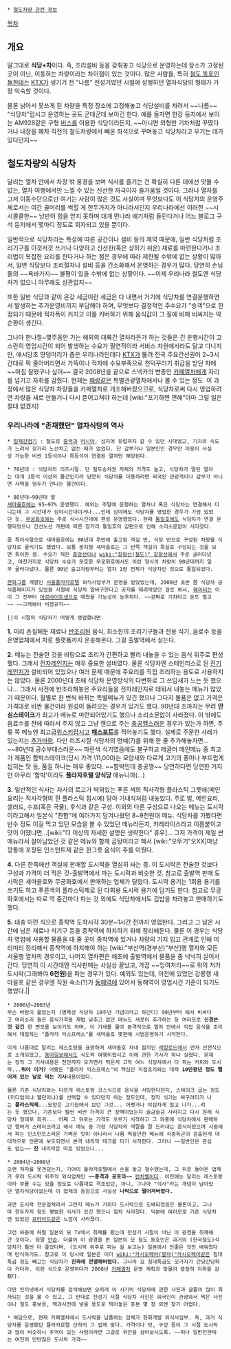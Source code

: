  * [[철도차량 관련 정보]]

[[목차]]
== 개요 ==
말그대로 '''식당+차'''이다. 즉, 조리설비 등을 갖춰놓고 식당으로 운영하는데 장소가 고정된 곳이 아닌, 이동하는 차량이라는 차이점이 있는 것이다. 많은 사람들, 특히 [[철도 동호인]]들한테는 [[KTX]]가 생기기 전 "나름" 전성기였던 시절에 성행하던 열차식당의 형태가 가장 익숙할 것이다.

물론 낡아서 못쓰게 된 차량을 특정 장소에 고정해놓고 식당설비를 차려서 ~~나름~~ "식당차"랍시고 운영하는 곳도 군데군데 보이긴 한다. 예를 들자면 한강 등지에서 보이는 AM928같은 구형 [[버스]]를 이용한 식당이라든지, ~~아니면 외형만 기차처럼 꾸몄다거나 내장을 폐차 직전의 철도차량에서 빼온 좌석으로 꾸며놓고 식당차라고 우기는 데가 있다던지~~

== 철도차량의 식당차 ==
달리는 열차 안에서 차창 밖 풍경을 보며 식사를 즐기는 건 확실히 다른 데에선 맛볼 수 없는, 열차 여행에서만 느낄 수 있는 신선한 자극이자 즐거움일 것이다. 그러나 열차를 그저 이동수단으로만 여기는 사람이 많은 것도 사실이며 무엇보다도 이 식당차의 운영주체로서는 여간 골머리를 썩힐 게 한두가지가 아니라서인지 우리나라에선 이러한 ~~시시콜콜한~~ 낭만이 힘을 얻지 못하며 대개 먼나라 얘기처럼 들린다거나 어느 블로그 구석 등지에서 몇마디 정도로 회자되고 있을 뿐이다.

일반적으로 식당차라는 특성에 따른 공간이나 설비 등의 제약 때문에, 일반 식당처럼 조리기구를 이것저것 쓰거나 다양하고 신선한(혹은 상하기 쉬운) 재료를 마련한다거나 조리법이 복잡한 요리를 한다거나 하는 점은 경우에 따라 제한될 수밖에 없는 상황이 많아서, 일반 식당보다 조리절차나 설비 등을 간소화해서 운영하는 경우가 많다. 당연히 손님들의 ~~욕바가지~~ 불평이 있을 수밖에 없는 상황이다. ~~이제 우리나라 철도엔 식당차가 없으니 아무래도 상관없지~~ 

또한 일반 식당과 같이 온갖 세금이란 세금은 다 내면서 거기에 식당차를 연결운행하면서 발생하는 추가운영비까지 부담해야 하며, 무엇보다 결정적인 주수요가 "승객"으로 한정되기 때문에 적자폭이 커지고 이를 커버하기 위해 음식값이 그 질에 비해 비싸지는 악순환이 생긴다.

그나마 한나절~몇주동안 가는 해외의 대륙간 열차라든가 하는 것들은 긴 운행시간이 고스란히 영업시간이 되어 발생하는 수요가 필연적이라 서비스 차원에서라도 달고 다니지만, 애시당초 땅덩어리가 좁은 우리나라인데다 [[KTX]]가 뚫려 전국 주요간선권이 2~3시간대로 팍 줄어버리면서 가뜩이나 적자에 수요부족으로 천덕꾸러기 취급을 받던 차에 ~~마침 잘됐구나 싶어~~ 결국 2008년을 끝으로 스넥카의 변종인 [[카페열차]]에게 자리를 넘기고 자취를 감췄다. 현재는 [[해랑]]같은 특별관광열차에서나 볼 수 있는 정도. 이 과정에서 많은 식당차 차량들을 카페열차로 개조해버렸으므로, 식당차로써 다시 영업하려면 차량을 새로 만들거나 다시 뜯어고쳐야 하는데 [wiki:"포기하면 편해"아마 그럴 일은 절대 없겠지]

=== 우리나라에 "존재했던" 열차식당의 역사 ===
 * [[일제강점기]] : 철도로 [[중국]]과 [[러시아]], 심지어 유럽까지 갈 수 있던 시대였고, 기차의 속도가 느려서 장거리 노선치고 없는 때가 없었다. 단 갑부거나 일본인인 경우만 이용이 사실상 가능한 비싼 1등석이나 특등석이 연결된 열차만 해당된다.

 * 70년대 : 식당차의 리즈시절. 단 철도승차권 자체의 가격도 높고, 식당차가 딸린 열차는 대개 1등석 이상의 물건인지라 당연히 식당차를 이용하려면 외국인 관광객이나 갑부가 아니면 사먹을 엄두가 안나는 물건이다.

 * 80년대~90년대 말
 [[새마을호]]에는 95~97% 운영했다. 예외는 주말에 운행하는 열차나 혹은 식당차는 연결해서 다니는데 그 시간대가 심야시간대이거나...인데 심야에도 식당차를 영업한 경우가 가끔 있었던 듯. [[무궁화호]]에는 주로 식사시간대에 편성 운영했었다. 한때 [[통일호]]에도 식당차가 연결 운행되었으나 간선노선 개편에 따른 장거리 통일호의 감편으로 인해 소리소문없이 사라졌다.

 좀 특이사항으로 새마을호에는 80년대 후반에 출고된 객실 반, 식당 반으로 구성된 차량을 식당차로 굴리기도 했었다. 보통 동차형 새마을호는 그 반쪽 객실이 특실로 구성되는 것을 보면 특이한 셈. 수요가 적은 [[중앙선]]이나 [[wiki:"장항선(철도)" 장항선]]에서 주로 굴러다녔고, 마찬가지로 식당차 수요가 모호한 무궁화호에서도 이런 형식의 차량이 90년대까지 일부 굴러다녔다. 물론 90년 출고차량부터는 열차 1량 전체가 식당차인 것으로 통일되었다.

 [[한화그룹]] 계열인 [[서울플라자호텔]] 외식사업부가 운영을 맡았었는데, 2000년 초반 쯤 식당차 공식홈페이지가 있었을 시절에 식당차 알바구한다고 공지를 때려박았던 걸로 봐서, [[웨이터]]는 이미 그 전부터 [[아르바이트]]생으로 때웠을 가능성이 농후하다. ~~공짜로 기차타고 돈도 벌고~~ ~~그래봐야 비정규직~~

 ||이 시절의 식당차가 어떻게 영업했냐면-
'''1.''' 미리 손질해둔 재료나 [[반조리]]된 음식, 최소한의 조리기구들과 전용 식기, 음료수 등을 운영업체에서 차로 플랫폼까지 운송해온다. 그걸 출발역에서 싣는다. 

'''2.''' 메뉴는 전술한 것을 바탕으로 조리가 간편하고 빨리 내놓을 수 있는 음식 위주로 편성했다. 그래서 [[전자레인지]]는 매우 중요한 설비였다. 물론 식당차엔 스테인리스로 된 [[전기레인지]]가 설비되어 있었으나 여러 문제 때문에 주요리를 직접 조리하는 용도로 사용하지는 않았다. 물론 2000년대 초에 식당차 운영방식의 다변화로 그 쓰임새가 느는 듯 했으나... 그래서 사전에 반조리해놓은 주요리들을 전자레인지로 데워서 내놓는 메뉴가 많았기 때문이다.
월별로 한 번씩 바뀌는 특별메뉴가 있긴 했으나 그다지 볼품은 없고 가격은 가격대로 비싼 물건이라 원성이 들려오는 경우가 있기도 했다. 90년대 초까지는 무려 '''안심스테이크'''가 최고가 메뉴로 마련되어있기도 했으나 소리소문없이 사라졌다. 
이 밖에도 음료수를 잔에 따라서 주지 않고 그냥 캔으로 주는 [[충공깽]]스러운 경우가 있는가 하면, 주류 쪽 메뉴엔 최고급[[위스키]]랍시고 '''[[패스포트]]'''를 적어놓기도 했다. 실제로 주문한 사례가 있는지는 [[추가바람]].
다만 리즈시절 식당차의 명예(?)를 위해 한 줄 추가해놓자면... ~~80년대 공수부대스러운~~ 파란색 식기였음에도 불구하고 레귤러 메인메뉴 중 최고가 제품인 함박스테이크(당시 가격 \11,000)는 모양새와 다르게 고기의 풍미나 부드럽게 씹히는 맛 등, 품질 하나는 매우 좋았다. ~~함박인데 충공깽~~ 당연하다면 당연한 거지만 아무리 '함박'이라도 '''플라자호텔 양식당''' 메뉴니까(...)

'''3.''' 일반적인 식사는 자사의 로고가 박혀있는 푸른 색의 직사각형 플라스틱 그릇에(메인요리는 직사각형의 흰 플라스틱 접시에) 담아 기내식처럼 내놓았다. 주로 밥, 메인요리, 샐러드, 수프(혹은 국물), 후식과 같은 구성. 
이외의 다른 구성으로 나오는 메뉴는 도시락이라고해서 일본식 "찬합"에 여러가지 담겨나왔던 8~9천원대 메뉴. 식당차를 가봤다면 반수 정도 이걸 먹고 있던 모습을 볼 수 있었던 메뉴라든지, 카레라이스라고 이름붙이고 맛이 어땠냐면...[wiki:"더 이상의 자세한 설명은 생략한다" 휴우]... 그저 가격이 제일 싼 메뉴라서 살아남았던 것 같은 메뉴와 함께 곰탕이라고 해서 [wiki:"오뚜기"오XX]마냥 깡통에 포장된 인스턴트제 같은 한그릇 음식이 주를 이뤘다.

'''4.''' 다른 한쪽에선 객실에 판매할 도시락을 열심히 싸는 중. 이 도시락은 전술한 것보다 구성과 가격이 더 적은 것-출발역에서 파는 도시락과 비슷한 것. 참고로 출발역 판매 도시락은 새마을호와 무궁화호에서 판매하는 업체가 달랐다. 도시락 용기는 1회용 용기를 쓰기도 하고 푸른색의 플라스틱제로 된 다회용 도시락 용기에 담기도 한다. 참고로 무궁화호에서는 따로 역 중간마다 파는 것 외에도 식당차에서도 김밥을 차려놓고 판매하기도 했다.

'''5.''' 대충 이런 식으로 종착역 도착시각 30분~1시간 전까지 영업한다. 그리고 그 남은 시간에 남은 재료나 식기구 등을 종착역에 하치하기 위해 정리해둔다. 물론 이 경우는 식당차 영업에 사용할 물품을 대 줄 곳이 종착역에 있거나 차량의 기지 입고 관계로 인해 미리미리 정리해서 종착역에 하치해야 하는 [wiki:"부산역(경부선)"부산]행 열차와 모든 서울행 열차의 경우이고, 나머지 열차편은 애초에 출발역에서 물품을 좀 넉넉히 실어서 간다. 당연히 이 시간대엔 식사판매는 사실상 끝났고, 가끔 ~~잉여처리~~로 위의 저가 도시락(그래봐야 '''6천원''')을 파는 경우가 있다.
예외도 있는데, 이전에 있었던 강릉행 새마을호 같은 경우엔 직원 숙소(?)가 [[동해역]]에 있어서 동해역이 영업시간 기준이 되기도 했었다.||

 * 2000년~2003년
 무슨 바람이 불었는지 (명목상 식당차 10주년 기념이라고 하던디) 99년부터 해서 비싸다고 여러소리 들은 음식가격을 제법 낮추고 없던 메뉴도 새로이 추가하는 등 여러모로 '''신경쓴 것 같긴''' 한 면모를 보이기도 하며, 이 기세를 몰아 본격적으로 열차 안에서 직접 음식을 조리해서 대접하는 "플라자 익스프레스"를 새마을호 몇편에 시범운영하기 시작한다.

 이게 나름대로 달리는 레스토랑을 표방하며 새마을호 차내 잡지인 [[레일로드]]에서 먼저 선전식으로 소개되었고, [[동아일보]]에서도 식도락 여행이랍시고 이에 관한 기사가 하나 실렸다. 문제는 정작 그 기사내용은 천안까지 오가면서 먹은게 고작 여느 식당차에서 다 파는 커피와 도시락...'''뭐야 이거?''' 어쨌든 "플라자 익스프레스"의 핵심인 직접조리와는 대략 '''10만광년 정도 떨어져 있는 날로 먹는 기사'''내용이었다.

 물론 기존 식당차와는 다르게 레스토랑 코스식으로 음식을 서빙한다던지, 스테이크 굽는 정도(미디엄이냐 웰던이냐)를 선택할 수 있다던지 하는 정도인데, 정작 식기는 싸구려티가 나는 '''플라스틱제'''...모양은 고기집에서 보던 그것... 어쨋거나 야심차게 밀고 나가...려는 듯 했으나, 기존보다 훨씬 비싼 가격이 큰 장벽이었는지 슬금슬금 사라지고 다시 원래 식당차 형태로 회귀... 어째 그 뒤로는 가격도 오르기 시작하고 그 와중에 식당차에서 판매하던 햄버거 스테이크라고 해서 메뉴 중 가장 식당차의 색깔을 잘 드러내는 음식이었으며 시중에서 파는 인스턴트스러운 가벼운 맛이 아니라서 나름 먹을만한 메뉴에 식중독균이 검출된게 대대적으로 언론에 보도되면서 본격 내리막 테크를 타기 시작한다. 그러나 ~~일반인은 관심도 없는~~ '''진''' 내리막은 따로 있었으니...

 * 2004년~2008년
 오랜 적자를 못견뎠는지, 기어이 플라자호텔에서 손을 놓고 철수했는데, 그 뒤로 들어온 업체가 무려 도시락 위주의 외식업체인 '''~~충격과 공포의~~''' [[런치벨]]이다. 이전에는 달리는 레스토랑이라 부를 수는 있을 정도로 나름대로 격조있던, 아니, 그나마 "식사"라는 개념이 남아있던 열차식당이었는데 이 업체의 등장으로 사실상 '''나락으로 떨어져버렸다.'''

 과연 도시락 전문업체라서 그런지 메뉴가 거의다 도시락으로 도배되었음은 물론이고, 그나마 한두가지 정도 평범한 식사가 있긴 했으나 점차 사라졌다. 덕분에 여러모로 기존 식당차엔 있었던 [[프라이드]]같은 느낌이 사라졌다.

 그런 와중에 하필 일본의 모 TV에서 취재를 왔는데 전성기 시절이 아닌 이 광경을 취재해간 것이다. 정말 [[안습]]. 더불어 이 광경을 본 일본의 모 철도 동호인은 과거의 (한국철도)식당차가 훨씬 더 좋았다며, (도시락 위주로 파는 걸 보고는) 일본에서 안좋은 것만 배워왔다며 탄식하기도. 참고로 이 당시에 일본은 이미 [[wiki:"카시오페아(열차)"카시오페아]]같은 침대특급 정도 빼고는 식당차가 '''진즉에 전멸해버렸다.''' 그나마 요 침대특급도 모가지가 간당간당하다 카더라. 이런 식으로 운영하다가 2008년 [[카페열차]] 운영 계획과 맞물려 쓸쓸히 자취를 감췄다. 

 다만 인터넷에서 식당차를 검색해보면 오히려 이 시기의 식당차에 관한 사진과 글들이 많이 회자되는 것을 볼 수 있고, 그 반대로 전성기 시절 식당차 사진은 외국인이 관광와서 찍은 사진이나 철도 홍보용, 백과사전에 넣을 용도로 찍어놓은 표본 몇 장 외엔 찾기 어렵다.

 * 여담으로, 현재 카페열차에서 도시락을 납품하는 업체가 한화개발 외식사업부. 즉, 과거 식당차를 운영했던 플라자호텔 산하의 그 업체 맞다. 가격이나 맛, 구성 등이 그 시절 도시락과 많이 비슷하니 추억이 있는 사람이라면 그걸로 위안을 삼아보시도록. ~~허나 일반인한테는 여전히 만만찮은 도시락 가격~~
